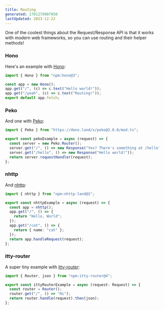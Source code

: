 ```yaml
---
title: Routing
generated: 1701279907950
lastUpdated: 2023-12-22
---
```



One of the coolest things about the Request/Response API is that it works with modern web frameworks, so you can use routing and their helper methods!

### Hono

Here's an example with [Hono](https://hono.dev/):

```ts title="Hono example" val
import { Hono } from "npm:hono@3";

const app = new Hono();
app.get("/", (c) => c.text("Hello world!"));
app.get("/yeah", (c) => c.text("Routing!"));
export default app.fetch;
```

### Peko

And one with [Peko](https://peko.deno.dev/):

```ts title="Peko example" val
import { Peko } from "https://deno.land/x/peko@2.0.0/mod.ts";

export const pekoExample = async (request) => {
  const server = new Peko.Router();
  server.get("/", () => new Response("Yes? There's something at /hello"));
  server.get("/hello", () => new Response("Hello world!"));
  return server.requestHandler(request);
};
```

### nhttp

And [nhttp](https://github.com/nhttp/nhttp):

```ts title="NHttp example" val
import { nhttp } from "npm:nhttp-land@1";

export const nhttpExample = async (request) => {
  const app = nhttp();
  app.get("/", () => {
    return "Hello, World";
  });
  app.get("/cat", () => {
    return { name: "cat" };
  });
  return app.handleRequest(request);
};
```

### itty-router

A super tiny example with [itty-router](https://itty.dev/itty-router):


```ts title="Itty example" val
import { Router, json } from "npm:itty-router@4";

export const ittyRouterExample = async (request: Request) => {
  const router = Router();
  router.get("/", () => "Hi");
  return router.handle(request).then(json);
};
```
